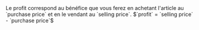   <Accordion icon="input-numeric" title="Profit">
    <ResponseField name="profit" type="decimal">
      Le profit correspond au bénéfice que vous ferez en achetant l'article au `purchase price` et en le vendant au `selling price`.
      $`profit` = `selling price` - `purchase price`$
    </ResponseField>
  </Accordion>